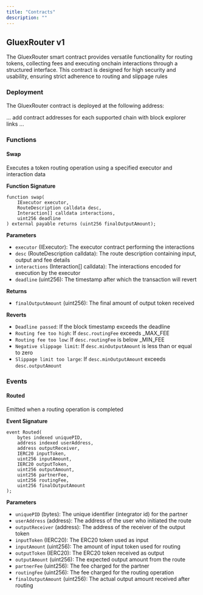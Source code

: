 ```yaml
---
title: "Contracts"
description: ""
---
```


## GluexRouter v1

The GluexRouter smart contract provides versatile functionality for routing tokens, collecting fees and executing onchain interactions through a structured interface.
This contract is designed for high security and usability, ensuring strict adherence to routing and slippage rules

### Deployment

The GluexRouter contract is deployed at the following address:

... add contract addresses for each supported chain with block explorer links ...

### Functions

#### Swap

Executes a token routing operation using a specified executor and interaction data

**Function Signature**

```solidity
function swap(
    IExecutor executor,
    RouteDescription calldata desc,
    Interaction[] calldata interactions,
    uint256 deadline
) external payable returns (uint256 finalOutputAmount);
```

**Parameters**

- `executor` (IExecutor): The executor contract performing the interactions
- `desc` (RouteDescription calldata): The route description containing input, output and fee details
- `interactions` (Interaction[] calldata): The interactions encoded for execution by the executor
- `deadline` (uint256): The timestamp after which the transaction will revert

**Returns**

- `finalOutputAmount` (uint256): The final amount of output token received

**Reverts**

- `Deadline passed`: If the block timestamp exceeds the deadline
- `Routing fee too high`: If `desc.routingFee` exceeds \_MAX_FEE
- `Routing fee too low`: If `desc.routingFee` is below \_MIN_FEE
- `Negative slippage limit`: If `desc.minOutputAmount` is less than or equal to zero
- `Slippage limit too large`: If `desc.minOutputAmount` exceeds `desc.outputAmount`

### Events

#### Routed

Emitted when a routing operation is completed

**Event Signature**

```solidity
event Routed(
    bytes indexed uniquePID,
    address indexed userAddress,
    address outputReceiver,
    IERC20 inputToken,
    uint256 inputAmount,
    IERC20 outputToken,
    uint256 outputAmount,
    uint256 partnerFee,
    uint256 routingFee,
    uint256 finalOutputAmount
);
```

**Parameters**

- `uniquePID` (bytes): The unique identifier (integrator id) for the partner
- `userAddress` (address): The address of the user who initiated the route
- `outputReceiver` (address): The address of the receiver of the output token
- `inputToken` (IERC20): The ERC20 token used as input
- `inputAmount` (uint256): The amount of input token used for routing
- `outputToken` (IERC20): The ERC20 token received as output
- `outputAmount` (uint256): The expected output amount from the route
- `partnerFee` (uint256): The fee charged for the partner
- `routingFee` (uint256): The fee charged for the routing operation
- `finalOutputAmount` (uint256): The actual output amount received after routing
